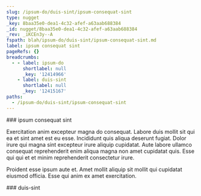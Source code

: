 ```yaml
---
slug: /ipsum-do/duis-sint/ipsum-consequat-sint
type: nugget
_key: 8baa35e0-dea1-4c32-afef-a63aab688384
_id: nugget/8baa35e0-dea1-4c32-afef-a63aab688384
_rev: _iKCEn3y--A
fspath: blah/ipsum-do/duis-sint/ipsum-consequat-sint.md
label: ipsum consequat sint
pageRefs: {}
breadcrumbs:
  - - label: ipsum-do
      shortlabel: null
      _key: '12414966'
    - label: duis-sint
      shortlabel: null
      _key: '12415167'
paths:
  - /ipsum-do/duis-sint/ipsum-consequat-sint
---
```


<NuggetArea>
<Nugget slug="/ipsum-do/duis-sint/ipsum-consequat-sint" type="nugget" _key="8baa35e0-dea1-4c32-afef-a63aab688384" _id="nugget/8baa35e0-dea1-4c32-afef-a63aab688384" _rev="_iKCEn3y--A" fspath="blah/ipsum-do/duis-sint/ipsum-consequat-sint.md" label="ipsum consequat sint" paths="/ipsum-do/duis-sint/ipsum-consequat-sint">
<NuggetBody>
### ipsum consequat sint

Exercitation anim excepteur magna do consequat. Labore duis mollit sit qui ea et sint amet est eu esse. Incididunt quis aliqua deserunt fugiat. Dolor irure qui magna sint excepteur irure aliquip cupidatat. Aute labore ullamco consequat reprehenderit enim aliqua magna non amet cupidatat quis. Esse qui qui et et minim reprehenderit consectetur irure.

Proident esse ipsum aute et. Amet mollit aliquip sit mollit qui cupidatat eiusmod officia. Esse qui anim ex amet exercitation.

</NuggetBody>
<Breadcrumbs>
<Crumbs>
<Crumb _key="12414966" label="ipsum-do" /><Crumb _key="12415167" label="duis-sint" />
</Crumbs>
</Breadcrumbs>
</Nugget>

<NuggetsInbound>
</NuggetsInbound>
<NuggetsOutbound>
</NuggetsOutbound>
</NuggetArea>
<PassagesInbound>
<Passage direction="inbound" type="passage" _key="12415167" _id="passage/12415167" _rev="_iKCEn3O--_" label="duis-sint" passage="duis-sint" fspath="blah/ipsum-do/duis-sint" paths="/ipsum-do/duis-sint" slug="/ipsum-do/duis-sint">
<NuggetBody>
### duis-sint

</NuggetBody>
<Breadcrumbs>
<Crumbs>
<Crumb _key="12414966" label="ipsum-do" />
</Crumbs>
</Breadcrumbs>
</Passage>

</PassagesInbound>
<PassagesOutbound>
</PassagesOutbound>